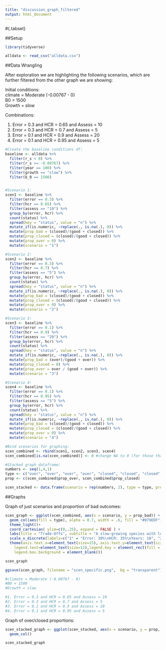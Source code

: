 ```yaml
---
title: "discussion_graph_filtered"
output: html_document
---
```


#{.tabset}

##Setup

```r
library(tidyverse)

alldata <- read_csv("alldata.csv")

```


##Data Wrangling

After exploration we are highlighting the following scenarios, which are further filtered from the other graph we are showing:    

Initial conditions:  
climate = Moderate (-0.00767 - 0)  
B0 = 1500  
Growth = slow  



Combinations:  

1. Error = 0.3 and HCR = 0.65 and Assess = 10  
2. Error = 0.3 and HCR = 0.7 and Assess = 5    
3. Error = 0.1 and HCR = 0.9 and Assess = 20  
4. Error = 0.1 and HCR = 0.95 and Assess = 5  

```r

#Create the baseline conditions df:
baseline <- alldata %>% 
  filter(r_s < 0) %>% 
  filter(r_s >= -0.00767) %>% 
  filter(year == 100) %>% 
  filter(growth == "slow") %>% 
  filter(b_0 == 1500)


#Scenario 1:
scen1 <- baseline %>% 
  filter(error == 0.3) %>% 
  filter(hcr == 0.65) %>% 
  filter(assess == "10") %>% 
  group_by(error, hcr) %>% 
  count(status) %>% 
  spread(key = "status", value = "n") %>% 
  mutate_if(is.numeric, ~replace(., is.na(.), 0)) %>% 
  mutate(prop_bad = (closed)/(good + closed)) %>% 
  mutate(prop_closed = (closed)/(good + closed)) %>% 
  mutate(prop_over = 0) %>% 
  mutate(scenario = "1")

#Scenario 2:
scen2 <- baseline %>% 
  filter(error == 0.3) %>% 
  filter(hcr == 0.7) %>% 
  filter(assess == "5") %>% 
  group_by(error, hcr) %>% 
  count(status) %>% 
  spread(key = "status", value = "n") %>% 
  mutate_if(is.numeric, ~replace(., is.na(.), 0)) %>% 
  mutate(prop_bad = (closed)/(good + closed)) %>% 
  mutate(prop_closed = (closed)/(good + closed)) %>% 
  mutate(prop_over = 0) %>% 
  mutate(scenario = "2")

#Scenario 3:
scen3 <- baseline %>% 
  filter(error == 0.1) %>% 
  filter(hcr == 0.9) %>% 
  filter(assess == "20") %>% 
  group_by(error, hcr) %>% 
  count(status) %>% 
  spread(key = "status", value = "n") %>% 
  mutate_if(is.numeric, ~replace(., is.na(.), 0)) %>% 
  mutate(prop_bad = (over)/(good + over)) %>% 
  mutate(prop_closed = 0) %>% 
  mutate(prop_over = over / (good + over)) %>% 
  mutate(scenario = "3")

#Scenario 4:
scen4 <- baseline %>% 
  filter(error == 0.1) %>% 
  filter(hcr == 0.95) %>% 
  filter(assess == "5") %>% 
  group_by(error, hcr) %>% 
  count(status) %>% 
  spread(key = "status", value = "n") %>% 
  mutate_if(is.numeric, ~replace(., is.na(.), 0)) %>% 
  mutate(prop_bad = (closed)/(good + closed)) %>% 
  mutate(prop_closed = (closed)/(good + closed)) %>% 
  mutate(prop_over = 0) %>% 
  mutate(scenario = "4")

#Bind scenarios for graphing:
scen_combined <- rbind(scen1, scen2, scen3, scen4)
scen_combined[is.na(scen_combined)] <- 0 #change NA to 0 (for those that didn't have any overfished)

#Stacked graph dataframe: 
numbers <- seq(1,4,1)
type <- c("over", "over", "over", "over", "closed", "closed", "closed", "closed")
prop <- c(scen_combined$prop_over, scen_combined$prop_closed)

scen_stacked <- data.frame(scenario = rep(numbers, 2), type = type, prop = prop)
```

##Graphs

Graph of just scenarios and proportion of bad outcomes:  
```r

scen_graph <- ggplot(scen_combined, aes(x = scenario, y = prop_bad)) + 
  geom_col(aes(fill = type), alpha = 0.7, width = .6, fill = "#079EDF")+
  theme_light()+
  coord_cartesian( ylim=c(0,.25), expand = FALSE ) +
  labs(title = "Trade-Offs", subtitle = "A slow-growing species with low initial biomass", x = "Scenario", y = "Proportion of Failures")+
  scale_x_discrete(labels=c("1" = "Error: 30%\nHCR: 35%\nYears: 10", "2" = "Error: 30%\nHCR: 30%\nYears: 5","3" = "Error: 10%\nHCR: 10%\nYears: 20", "4" = "Error: 10%\nHCR: 5%\nYears: 5")) +
  theme(axis.text.x=element_text(size=15), axis.text.y=element_text(size=15), plot.title = element_text(hjust = 0.5, face = "bold", size = 20), plot.subtitle = element_text(hjust = 0.5, size = 17, face="italic"), axis.title.x = element_text(face = "bold", size = 15, vjust = -.5), axis.title.y = element_text(face = "bold", size = 15), legend.title.align=0.5, panel.background = element_rect(fill = "transparent",colour = NA), plot.background = element_rect(fill = "transparent",colour = NA), legend.title=element_text(size=15), 
    legend.text=element_text(size=12),legend.key = element_rect(fill = "transparent", colour = "transparent"), legend.background = element_blank(),
    legend.box.background = element_blank())

scen_graph

ggsave(scen_graph, filename = "scen_specific.png",  bg = "transparent")

#climate = Moderate (-0.00767 - 0)  
#B0 = 1500  
#Growth = slow  

#1. Error = 0.3 and HCR = 0.65 and Assess = 10  
#2. Error = 0.3 and HCR = 0.7 and Assess = 5    
#3. Error = 0.1 and HCR = 0.9 and Assess = 20  
#4. Error = 0.1 and HCR = 0.95 and Assess = 5  
```

Graph of over/closed proportions:  

```r

scen_stacked_graph <- ggplot(scen_stacked, aes(x = scenario, y = prop, fill = type)) +
  geom_col()

scen_stacked_graph
```


